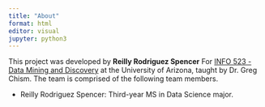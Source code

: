 ```yaml
---
title: "About"
format: html
editor: visual
jupyter: python3
---
```


This project was developed by **Reilly Rodriguez Spencer** For [INFO 523 - Data Mining and Discovery](https://datamineaz.org/) at the University of Arizona, taught by Dr. Greg Chism. The team is comprised of the following team members.

-   Reilly Rodriguez Spencer: Third-year MS in Data Science major. 
